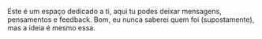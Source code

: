 
<Title>GuestBook</Title>

<LineBreak />

Este é um espaço dedicado a ti, aqui tu podes deixar mensagens, pensamentos e feedback. Bom, eu nunca saberei quem foi (supostamente), mas a ideia é mesmo essa.

<LineBreak />

<GuestBookForm />